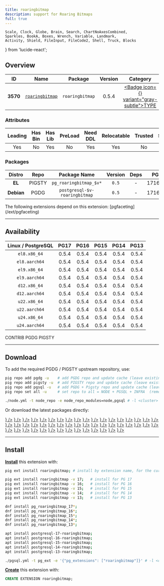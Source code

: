 ```yaml
---
title: roaringbitmap
description: support for Roaring Bitmaps
full: true
---
```


    Scale, Clock, Globe, Brain, Search, ChartNoAxesCombined,
    Sparkles, BookA, Boxes, Wrench, Variable, Landmark,
    Activity, Shield, FileInput, FileCode2, Shell, Truck, Blocks
} from 'lucide-react';

## Overview

| <TooltipIconButton tooltip="Extension unique identifier" side="top">ID</TooltipIconButton> | <TooltipIconButton tooltip="Extension name" side="top">Name</TooltipIconButton> | <TooltipIconButton tooltip="Package name for installation" side="top">Package</TooltipIconButton> | <TooltipIconButton tooltip="Latest available extension version" side="top">Version</TooltipIconButton> | <TooltipIconButton tooltip="Extension category" side="top">Category</TooltipIconButton> | <TooltipIconButton tooltip="Open source license" side="top">License</TooltipIconButton> | <TooltipIconButton tooltip="Programming language" side="top">Lang</TooltipIconButton> |
|:--------:|:--------:|:----------:|:--------------:|:---------------------------------------:|:------------------------------------------------------:|:----:|
| **3570** | [`roaringbitmap`](https://github.com/ChenHuajun/pg_roaringbitmap) | `roaringbitmap` | 0.5.4 | <a href="/ext/type" className="no-underline"><Badge icon={<Boxes />} variant="gray-subtle">TYPE</Badge></a> | <a href="/ext/list/license#apache-20" className="no-underline"><Badge icon={<Scale />} variant="green-subtle">Apache-2.0</Badge></a> | <a href="/ext/list/lang#c"><Badge icon={<FileCode2 />} variant="blue-subtle">C</Badge></a> |

### Attributes

| <TooltipIconButton tooltip="The Primary Leading extension in the Package" side="top">Leading</TooltipIconButton> | <TooltipIconButton tooltip="Contains binary utils" side="top">Has Bin</TooltipIconButton> | <TooltipIconButton tooltip="Contains .so shared library files" side="top">Has Lib</TooltipIconButton> | <TooltipIconButton tooltip="Requires preloading via shared_preload_libraries" side="top">PreLoad</TooltipIconButton> | <TooltipIconButton tooltip="Requires CREATE EXTENSION DDL command" side="top">Need DDL</TooltipIconButton> | <TooltipIconButton tooltip="Can be installed in any schema" side="top">Relocatable</TooltipIconButton> | <TooltipIconButton tooltip="Can be created by non-superuser" side="top">Trusted</TooltipIconButton> | <TooltipIconButton tooltip="Schemas used by this extension" side="top">Schemas</TooltipIconButton> |
|:-------:|:-------:|:-------:|:-------:|:--------:|:-----------:|:-------:|:-------:|
| Yes | No | Yes | No | Yes | Yes | No | - |

### Packages

| <TooltipIconButton tooltip="Linux distribution family, EL or Debian" side="top">Distro</TooltipIconButton> | <TooltipIconButton tooltip="Package repository" side="top">Repo</TooltipIconButton> | <TooltipIconButton tooltip="The RPM/DEB Package Name Pattern (replace $v with real pg major)" side="top">Package Name</TooltipIconButton> | <TooltipIconButton tooltip="Latest package version" side="top">Version</TooltipIconButton> | <TooltipIconButton tooltip="RPM/DEB Package dependencies" side="top">Deps</TooltipIconButton> | <TooltipIconButton tooltip="Available in these PostgreSQL Major Versions" side="top">PG Major</TooltipIconButton> |
|:----------:|:--------:|:------------------------:|:-----------:|:------------:|:------------------:|
|   **EL**   | <Badge variant="amber-subtle"><span className="font-bold">PIGSTY</span></Badge> | `pg_roaringbitmap_$v*` | `0.5` | - | <Badge variant="green-subtle">17</Badge><Badge variant="green-subtle">16</Badge><Badge variant="green-subtle">15</Badge><Badge variant="green-subtle">14</Badge><Badge variant="green-subtle">13</Badge> |
| **Debian** | <Badge variant="blue-subtle"><span className="font-bold">PGDG</span></Badge> | `postgresql-$v-roaringbitmap` | `0.5` | - | <Badge variant="green-subtle">17</Badge><Badge variant="green-subtle">16</Badge><Badge variant="green-subtle">15</Badge><Badge variant="green-subtle">14</Badge><Badge variant="green-subtle">13</Badge> |


<Callout title="Dependent Extensions" type="info">
    The following extensions depend on this extension: [pgfaceting](/ext/pgfaceting)
</Callout>


------

## Availability

| <TooltipIconButton tooltip="Linux Distro Arch / PostgreSQL Major Version" side="top">Linux / PostgreSQL </TooltipIconButton> | **PG17** | **PG16** | **PG15** | **PG14** | **PG13** |
|:-----:|:-----:|:-----:|:-----:|:-----:|:-----:|
| `el8.x86_64` | <Badge variant="amber-subtle">0.5.4</Badge> | <Badge variant="amber-subtle">0.5.4</Badge> | <Badge variant="amber-subtle">0.5.4</Badge> | <Badge variant="amber-subtle">0.5.4</Badge> | <Badge variant="amber-subtle">0.5.4</Badge> |
| `el8.aarch64` | <Badge variant="amber-subtle">0.5.4</Badge> | <Badge variant="amber-subtle">0.5.4</Badge> | <Badge variant="amber-subtle">0.5.4</Badge> | <Badge variant="amber-subtle">0.5.4</Badge> | <Badge variant="amber-subtle">0.5.4</Badge> |
| `el9.x86_64` | <Badge variant="amber-subtle">0.5.4</Badge> | <Badge variant="amber-subtle">0.5.4</Badge> | <Badge variant="amber-subtle">0.5.4</Badge> | <Badge variant="amber-subtle">0.5.4</Badge> | <Badge variant="amber-subtle">0.5.4</Badge> |
| `el9.aarch64` | <Badge variant="amber-subtle">0.5.4</Badge> | <Badge variant="amber-subtle">0.5.4</Badge> | <Badge variant="amber-subtle">0.5.4</Badge> | <Badge variant="amber-subtle">0.5.4</Badge> | <Badge variant="amber-subtle">0.5.4</Badge> |
| `d12.x86_64` | <Badge variant="blue-subtle">0.5.4</Badge> | <Badge variant="blue-subtle">0.5.4</Badge> | <Badge variant="blue-subtle">0.5.4</Badge> | <Badge variant="blue-subtle">0.5.4</Badge> | <Badge variant="blue-subtle">0.5.4</Badge> |
| `d12.aarch64` | <Badge variant="blue-subtle">0.5.4</Badge> | <Badge variant="blue-subtle">0.5.4</Badge> | <Badge variant="blue-subtle">0.5.4</Badge> | <Badge variant="blue-subtle">0.5.4</Badge> | <Badge variant="blue-subtle">0.5.4</Badge> |
| `u22.x86_64` | <Badge variant="blue-subtle">0.5.4</Badge> | <Badge variant="blue-subtle">0.5.4</Badge> | <Badge variant="blue-subtle">0.5.4</Badge> | <Badge variant="blue-subtle">0.5.4</Badge> | <Badge variant="blue-subtle">0.5.4</Badge> |
| `u22.aarch64` | <Badge variant="blue-subtle">0.5.4</Badge> | <Badge variant="blue-subtle">0.5.4</Badge> | <Badge variant="blue-subtle">0.5.4</Badge> | <Badge variant="blue-subtle">0.5.4</Badge> | <Badge variant="blue-subtle">0.5.4</Badge> |
| `u24.x86_64` | <Badge variant="blue-subtle">0.5.4</Badge> | <Badge variant="blue-subtle">0.5.4</Badge> | <Badge variant="blue-subtle">0.5.4</Badge> | <Badge variant="blue-subtle">0.5.4</Badge> | <Badge variant="blue-subtle">0.5.4</Badge> |
| `u24.aarch64` | <Badge variant="blue-subtle">0.5.4</Badge> | <Badge variant="blue-subtle">0.5.4</Badge> | <Badge variant="blue-subtle">0.5.4</Badge> | <Badge variant="blue-subtle">0.5.4</Badge> | <Badge variant="blue-subtle">0.5.4</Badge> |

<Badge variant="green-subtle"><span className="font-black">CONTRIB</span></Badge> <Badge variant="blue-subtle"><span className="font-black">PGDG</span></Badge> <Badge variant="amber-subtle"><span className="font-black">PIGSTY</span></Badge>

------

## Download

To add the required PGDG / PIGSTY upstream repository, use:

```bash tab="pig"
pig repo add pgdg -u    # add PGDG repo and update cache (leave existing repos)
pig repo add pigsty -u  # add PIGSTY repo and update cache (leave existing repos)
pig repo add pgsql -u   # add PGDG + Pigsty repo and update cache (leave existing repos)
pig repo set all -u     # set repo to all = NODE + PGSQL + INFRA  (remove existing repos)
```
```bash tab="pigsty"
./node.yml -t node_repo -e node_repo_modules=node,pgsql # -l <cluster>
```

Or download the latest packages directly:

<Files>
    <Folder name="el8.x86_64">
        <a href="https://repo.pigsty.io/yum/pgsql/el8.x86_64/pg_roaringbitmap_17-0.5.4-1PIGSTY.el8.x86_64.rpm"><File name="pg_roaringbitmap_17-0.5.4-1PIGSTY.el8.x86_64.rpm" icon={<Package className="text-emerald-500" />} /></a>
        <a href="https://repo.pigsty.io/yum/pgsql/el8.x86_64/pg_roaringbitmap_16-0.5.4-1PIGSTY.el8.x86_64.rpm"><File name="pg_roaringbitmap_16-0.5.4-1PIGSTY.el8.x86_64.rpm" icon={<Package className="text-emerald-500" />} /></a>
        <a href="https://repo.pigsty.io/yum/pgsql/el8.x86_64/pg_roaringbitmap_15-0.5.4-1PIGSTY.el8.x86_64.rpm"><File name="pg_roaringbitmap_15-0.5.4-1PIGSTY.el8.x86_64.rpm" icon={<Package className="text-emerald-500" />} /></a>
        <a href="https://repo.pigsty.io/yum/pgsql/el8.x86_64/pg_roaringbitmap_14-0.5.4-1PIGSTY.el8.x86_64.rpm"><File name="pg_roaringbitmap_14-0.5.4-1PIGSTY.el8.x86_64.rpm" icon={<Package className="text-emerald-500" />} /></a>
        <a href="https://repo.pigsty.io/yum/pgsql/el8.x86_64/pg_roaringbitmap_13-0.5.4-1PIGSTY.el8.x86_64.rpm"><File name="pg_roaringbitmap_13-0.5.4-1PIGSTY.el8.x86_64.rpm" icon={<Package className="text-emerald-500" />} /></a>
    </Folder>
    <Folder name="el8.aarch64">
        <a href="https://repo.pigsty.io/yum/pgsql/el8.aarch64/pg_roaringbitmap_17-0.5.4-1PIGSTY.el8.aarch64.rpm"><File name="pg_roaringbitmap_17-0.5.4-1PIGSTY.el8.aarch64.rpm" icon={<Package className="text-orange-500" />} /></a>
        <a href="https://repo.pigsty.io/yum/pgsql/el8.aarch64/pg_roaringbitmap_16-0.5.4-1PIGSTY.el8.aarch64.rpm"><File name="pg_roaringbitmap_16-0.5.4-1PIGSTY.el8.aarch64.rpm" icon={<Package className="text-orange-500" />} /></a>
        <a href="https://repo.pigsty.io/yum/pgsql/el8.aarch64/pg_roaringbitmap_15-0.5.4-1PIGSTY.el8.aarch64.rpm"><File name="pg_roaringbitmap_15-0.5.4-1PIGSTY.el8.aarch64.rpm" icon={<Package className="text-orange-500" />} /></a>
        <a href="https://repo.pigsty.io/yum/pgsql/el8.aarch64/pg_roaringbitmap_14-0.5.4-1PIGSTY.el8.aarch64.rpm"><File name="pg_roaringbitmap_14-0.5.4-1PIGSTY.el8.aarch64.rpm" icon={<Package className="text-orange-500" />} /></a>
        <a href="https://repo.pigsty.io/yum/pgsql/el8.aarch64/pg_roaringbitmap_13-0.5.4-1PIGSTY.el8.aarch64.rpm"><File name="pg_roaringbitmap_13-0.5.4-1PIGSTY.el8.aarch64.rpm" icon={<Package className="text-orange-500" />} /></a>
    </Folder>
    <Folder name="el9.x86_64">
        <a href="https://repo.pigsty.io/yum/pgsql/el9.x86_64/pg_roaringbitmap_17-0.5.4-1PIGSTY.el9.x86_64.rpm"><File name="pg_roaringbitmap_17-0.5.4-1PIGSTY.el9.x86_64.rpm" icon={<Package className="text-emerald-500" />} /></a>
        <a href="https://repo.pigsty.io/yum/pgsql/el9.x86_64/pg_roaringbitmap_16-0.5.4-1PIGSTY.el9.x86_64.rpm"><File name="pg_roaringbitmap_16-0.5.4-1PIGSTY.el9.x86_64.rpm" icon={<Package className="text-emerald-500" />} /></a>
        <a href="https://repo.pigsty.io/yum/pgsql/el9.x86_64/pg_roaringbitmap_15-0.5.4-1PIGSTY.el9.x86_64.rpm"><File name="pg_roaringbitmap_15-0.5.4-1PIGSTY.el9.x86_64.rpm" icon={<Package className="text-emerald-500" />} /></a>
        <a href="https://repo.pigsty.io/yum/pgsql/el9.x86_64/pg_roaringbitmap_14-0.5.4-1PIGSTY.el9.x86_64.rpm"><File name="pg_roaringbitmap_14-0.5.4-1PIGSTY.el9.x86_64.rpm" icon={<Package className="text-emerald-500" />} /></a>
        <a href="https://repo.pigsty.io/yum/pgsql/el9.x86_64/pg_roaringbitmap_13-0.5.4-1PIGSTY.el9.x86_64.rpm"><File name="pg_roaringbitmap_13-0.5.4-1PIGSTY.el9.x86_64.rpm" icon={<Package className="text-emerald-500" />} /></a>
    </Folder>
    <Folder name="el9.aarch64">
        <a href="https://repo.pigsty.io/yum/pgsql/el9.aarch64/pg_roaringbitmap_17-0.5.4-1PIGSTY.el9.aarch64.rpm"><File name="pg_roaringbitmap_17-0.5.4-1PIGSTY.el9.aarch64.rpm" icon={<Package className="text-orange-500" />} /></a>
        <a href="https://repo.pigsty.io/yum/pgsql/el9.aarch64/pg_roaringbitmap_16-0.5.4-1PIGSTY.el9.aarch64.rpm"><File name="pg_roaringbitmap_16-0.5.4-1PIGSTY.el9.aarch64.rpm" icon={<Package className="text-orange-500" />} /></a>
        <a href="https://repo.pigsty.io/yum/pgsql/el9.aarch64/pg_roaringbitmap_15-0.5.4-1PIGSTY.el9.aarch64.rpm"><File name="pg_roaringbitmap_15-0.5.4-1PIGSTY.el9.aarch64.rpm" icon={<Package className="text-orange-500" />} /></a>
        <a href="https://repo.pigsty.io/yum/pgsql/el9.aarch64/pg_roaringbitmap_14-0.5.4-1PIGSTY.el9.aarch64.rpm"><File name="pg_roaringbitmap_14-0.5.4-1PIGSTY.el9.aarch64.rpm" icon={<Package className="text-orange-500" />} /></a>
        <a href="https://repo.pigsty.io/yum/pgsql/el9.aarch64/pg_roaringbitmap_13-0.5.4-1PIGSTY.el9.aarch64.rpm"><File name="pg_roaringbitmap_13-0.5.4-1PIGSTY.el9.aarch64.rpm" icon={<Package className="text-orange-500" />} /></a>
    </Folder>
    <Folder name="d12.x86_64">
        <a href="https://apt.postgresql.org/pub/repos/apt/pool/main/p/pg-roaringbitmap/postgresql-17-roaringbitmap_0.5.4-3.pgdg120+1_arm64.deb"><File name="postgresql-17-roaringbitmap_0.5.4-3.pgdg120+1_arm64.deb" icon={<Box className="text-emerald-500" />} /></a>
        <a href="https://apt.postgresql.org/pub/repos/apt/pool/main/p/pg-roaringbitmap/postgresql-16-roaringbitmap_0.5.4-3.pgdg120+1_arm64.deb"><File name="postgresql-16-roaringbitmap_0.5.4-3.pgdg120+1_arm64.deb" icon={<Box className="text-emerald-500" />} /></a>
        <a href="https://apt.postgresql.org/pub/repos/apt/pool/main/p/pg-roaringbitmap/postgresql-15-roaringbitmap_0.5.4-3.pgdg120+1_arm64.deb"><File name="postgresql-15-roaringbitmap_0.5.4-3.pgdg120+1_arm64.deb" icon={<Box className="text-emerald-500" />} /></a>
        <a href="https://apt.postgresql.org/pub/repos/apt/pool/main/p/pg-roaringbitmap/postgresql-14-roaringbitmap_0.5.4-3.pgdg120+1_arm64.deb"><File name="postgresql-14-roaringbitmap_0.5.4-3.pgdg120+1_arm64.deb" icon={<Box className="text-emerald-500" />} /></a>
        <a href="https://apt.postgresql.org/pub/repos/apt/pool/main/p/pg-roaringbitmap/postgresql-13-roaringbitmap_0.5.4-3.pgdg120+1_arm64.deb"><File name="postgresql-13-roaringbitmap_0.5.4-3.pgdg120+1_arm64.deb" icon={<Box className="text-emerald-500" />} /></a>
    </Folder>
    <Folder name="d12.aarch64">
        <a href="https://apt.postgresql.org/pub/repos/apt/pool/main/p/pg-roaringbitmap/postgresql-17-roaringbitmap_0.5.4-3.pgdg120+1_amd64.deb"><File name="postgresql-17-roaringbitmap_0.5.4-3.pgdg120+1_amd64.deb" icon={<Box className="text-orange-500" />} /></a>
        <a href="https://apt.postgresql.org/pub/repos/apt/pool/main/p/pg-roaringbitmap/postgresql-16-roaringbitmap_0.5.4-3.pgdg120+1_amd64.deb"><File name="postgresql-16-roaringbitmap_0.5.4-3.pgdg120+1_amd64.deb" icon={<Box className="text-orange-500" />} /></a>
        <a href="https://apt.postgresql.org/pub/repos/apt/pool/main/p/pg-roaringbitmap/postgresql-15-roaringbitmap_0.5.4-3.pgdg120+1_amd64.deb"><File name="postgresql-15-roaringbitmap_0.5.4-3.pgdg120+1_amd64.deb" icon={<Box className="text-orange-500" />} /></a>
        <a href="https://apt.postgresql.org/pub/repos/apt/pool/main/p/pg-roaringbitmap/postgresql-14-roaringbitmap_0.5.4-3.pgdg120+1_amd64.deb"><File name="postgresql-14-roaringbitmap_0.5.4-3.pgdg120+1_amd64.deb" icon={<Box className="text-orange-500" />} /></a>
        <a href="https://apt.postgresql.org/pub/repos/apt/pool/main/p/pg-roaringbitmap/postgresql-13-roaringbitmap_0.5.4-3.pgdg120+1_amd64.deb"><File name="postgresql-13-roaringbitmap_0.5.4-3.pgdg120+1_amd64.deb" icon={<Box className="text-orange-500" />} /></a>
    </Folder>
    <Folder name="u22.x86_64">
        <a href="https://apt.postgresql.org/pub/repos/apt/pool/main/p/pg-roaringbitmap/postgresql-17-roaringbitmap_0.5.4-3.pgdg22.04+1_amd64.deb"><File name="postgresql-17-roaringbitmap_0.5.4-3.pgdg22.04+1_amd64.deb" icon={<Box className="text-emerald-500" />} /></a>
        <a href="https://apt.postgresql.org/pub/repos/apt/pool/main/p/pg-roaringbitmap/postgresql-16-roaringbitmap_0.5.4-3.pgdg22.04+1_amd64.deb"><File name="postgresql-16-roaringbitmap_0.5.4-3.pgdg22.04+1_amd64.deb" icon={<Box className="text-emerald-500" />} /></a>
        <a href="https://apt.postgresql.org/pub/repos/apt/pool/main/p/pg-roaringbitmap/postgresql-15-roaringbitmap_0.5.4-3.pgdg22.04+1_amd64.deb"><File name="postgresql-15-roaringbitmap_0.5.4-3.pgdg22.04+1_amd64.deb" icon={<Box className="text-emerald-500" />} /></a>
        <a href="https://apt.postgresql.org/pub/repos/apt/pool/main/p/pg-roaringbitmap/postgresql-14-roaringbitmap_0.5.4-3.pgdg22.04+1_amd64.deb"><File name="postgresql-14-roaringbitmap_0.5.4-3.pgdg22.04+1_amd64.deb" icon={<Box className="text-emerald-500" />} /></a>
        <a href="https://apt.postgresql.org/pub/repos/apt/pool/main/p/pg-roaringbitmap/postgresql-13-roaringbitmap_0.5.4-3.pgdg22.04+1_amd64.deb"><File name="postgresql-13-roaringbitmap_0.5.4-3.pgdg22.04+1_amd64.deb" icon={<Box className="text-emerald-500" />} /></a>
    </Folder>
    <Folder name="u22.aarch64">
        <a href="https://apt.postgresql.org/pub/repos/apt/pool/main/p/pg-roaringbitmap/postgresql-17-roaringbitmap_0.5.4-3.pgdg22.04+1_arm64.deb"><File name="postgresql-17-roaringbitmap_0.5.4-3.pgdg22.04+1_arm64.deb" icon={<Box className="text-orange-500" />} /></a>
        <a href="https://apt.postgresql.org/pub/repos/apt/pool/main/p/pg-roaringbitmap/postgresql-16-roaringbitmap_0.5.4-3.pgdg22.04+1_arm64.deb"><File name="postgresql-16-roaringbitmap_0.5.4-3.pgdg22.04+1_arm64.deb" icon={<Box className="text-orange-500" />} /></a>
        <a href="https://apt.postgresql.org/pub/repos/apt/pool/main/p/pg-roaringbitmap/postgresql-15-roaringbitmap_0.5.4-3.pgdg22.04+1_arm64.deb"><File name="postgresql-15-roaringbitmap_0.5.4-3.pgdg22.04+1_arm64.deb" icon={<Box className="text-orange-500" />} /></a>
        <a href="https://apt.postgresql.org/pub/repos/apt/pool/main/p/pg-roaringbitmap/postgresql-14-roaringbitmap_0.5.4-3.pgdg22.04+1_arm64.deb"><File name="postgresql-14-roaringbitmap_0.5.4-3.pgdg22.04+1_arm64.deb" icon={<Box className="text-orange-500" />} /></a>
        <a href="https://apt.postgresql.org/pub/repos/apt/pool/main/p/pg-roaringbitmap/postgresql-13-roaringbitmap_0.5.4-3.pgdg22.04+1_arm64.deb"><File name="postgresql-13-roaringbitmap_0.5.4-3.pgdg22.04+1_arm64.deb" icon={<Box className="text-orange-500" />} /></a>
    </Folder>
    <Folder name="u24.x86_64">
        <a href="https://apt.postgresql.org/pub/repos/apt/pool/main/p/pg-roaringbitmap/postgresql-17-roaringbitmap_0.5.4-3.pgdg24.04+1_amd64.deb"><File name="postgresql-17-roaringbitmap_0.5.4-3.pgdg24.04+1_amd64.deb" icon={<Box className="text-emerald-500" />} /></a>
        <a href="https://apt.postgresql.org/pub/repos/apt/pool/main/p/pg-roaringbitmap/postgresql-16-roaringbitmap_0.5.4-3.pgdg24.04+1_amd64.deb"><File name="postgresql-16-roaringbitmap_0.5.4-3.pgdg24.04+1_amd64.deb" icon={<Box className="text-emerald-500" />} /></a>
        <a href="https://apt.postgresql.org/pub/repos/apt/pool/main/p/pg-roaringbitmap/postgresql-15-roaringbitmap_0.5.4-3.pgdg24.04+1_amd64.deb"><File name="postgresql-15-roaringbitmap_0.5.4-3.pgdg24.04+1_amd64.deb" icon={<Box className="text-emerald-500" />} /></a>
        <a href="https://apt.postgresql.org/pub/repos/apt/pool/main/p/pg-roaringbitmap/postgresql-14-roaringbitmap_0.5.4-3.pgdg24.04+1_amd64.deb"><File name="postgresql-14-roaringbitmap_0.5.4-3.pgdg24.04+1_amd64.deb" icon={<Box className="text-emerald-500" />} /></a>
        <a href="https://apt.postgresql.org/pub/repos/apt/pool/main/p/pg-roaringbitmap/postgresql-13-roaringbitmap_0.5.4-3.pgdg24.04+1_amd64.deb"><File name="postgresql-13-roaringbitmap_0.5.4-3.pgdg24.04+1_amd64.deb" icon={<Box className="text-emerald-500" />} /></a>
    </Folder>
    <Folder name="u24.aarch64">
        <a href="https://apt.postgresql.org/pub/repos/apt/pool/main/p/pg-roaringbitmap/postgresql-17-roaringbitmap_0.5.4-3.pgdg24.04+1_arm64.deb"><File name="postgresql-17-roaringbitmap_0.5.4-3.pgdg24.04+1_arm64.deb" icon={<Box className="text-orange-500" />} /></a>
        <a href="https://apt.postgresql.org/pub/repos/apt/pool/main/p/pg-roaringbitmap/postgresql-16-roaringbitmap_0.5.4-3.pgdg24.04+1_arm64.deb"><File name="postgresql-16-roaringbitmap_0.5.4-3.pgdg24.04+1_arm64.deb" icon={<Box className="text-orange-500" />} /></a>
        <a href="https://apt.postgresql.org/pub/repos/apt/pool/main/p/pg-roaringbitmap/postgresql-15-roaringbitmap_0.5.4-3.pgdg24.04+1_arm64.deb"><File name="postgresql-15-roaringbitmap_0.5.4-3.pgdg24.04+1_arm64.deb" icon={<Box className="text-orange-500" />} /></a>
        <a href="https://apt.postgresql.org/pub/repos/apt/pool/main/p/pg-roaringbitmap/postgresql-14-roaringbitmap_0.5.4-3.pgdg24.04+1_arm64.deb"><File name="postgresql-14-roaringbitmap_0.5.4-3.pgdg24.04+1_arm64.deb" icon={<Box className="text-orange-500" />} /></a>
        <a href="https://apt.postgresql.org/pub/repos/apt/pool/main/p/pg-roaringbitmap/postgresql-13-roaringbitmap_0.5.4-3.pgdg24.04+1_arm64.deb"><File name="postgresql-13-roaringbitmap_0.5.4-3.pgdg24.04+1_arm64.deb" icon={<Box className="text-orange-500" />} /></a>
    </Folder>
</Files>

------

## Install

[**Install**](/docs/pgsql/extension/install) this extension with:

```bash tab="pig"
pig ext install roaringbitmap; # install by extension name, for the current active PG version

pig ext install roaringbitmap -v 17;   # install for PG 17
pig ext install roaringbitmap -v 16;   # install for PG 16
pig ext install roaringbitmap -v 15;   # install for PG 15
pig ext install roaringbitmap -v 14;   # install for PG 14
pig ext install roaringbitmap -v 13;   # install for PG 13
```
```bash tab="yum" 
dnf install pg_roaringbitmap_17*;
dnf install pg_roaringbitmap_16*;
dnf install pg_roaringbitmap_15*;
dnf install pg_roaringbitmap_14*;
dnf install pg_roaringbitmap_13*;
```
```bash tab="apt" 
apt install postgresql-17-roaringbitmap;
apt install postgresql-16-roaringbitmap;
apt install postgresql-15-roaringbitmap;
apt install postgresql-14-roaringbitmap;
apt install postgresql-13-roaringbitmap;
```
```bash tab="ansible"
./pgsql.yml -t pg_ext -e '{"pg_extensions": ["roaringbitmap"]}' # -l <cls>
```

[**Create**](/docs/pgsql/extension/create) this extension with:

```sql
CREATE EXTENSION roaringbitmap;
```


